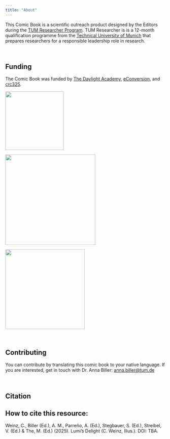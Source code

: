 ```yaml
---
title: "About"
---
```


This Comic Book is a scientific outreach product designed by the Editors during the [TUM Researcher Program](https://www.tum.de/lebenslanges-lernen/angebote-mitarbeitende/people-development/career-design/researcher). TUM Researcher is is a 12-month qualification programme from the [Technical University of Munich](https://www.tum.de/) that prepares researchers for a responsible leadership role in research.

<br>

## Funding

The Comic Book was funded by [The Daylight Academy](https://daylight.academy/), [eConversion](https://www.e-conversion.de/de/), and [crc325](https://crc325.de/).

::: {layout-nrow="1"}
![](images/Daylight_Academy_Logo_Schwarz_gross.jpg){fig-align="left" width="184"}

![](images/e-conversion_Logo_CMYK_blau_print.jpg){fig-align="right" width="284"}

![](images/CRC-325-Logo-1.PNG){fig-align="center" width="250"}
:::

<br>

## Contributing

You can contribute by translating this comic book to your native language. If you are interested, get in touch with Dr. Anna Biller: [anna.biller\@tum.de](anna.biller@tum.de)

<br>

## Citation

::: callout-tip
## How to cite this resource:

Weinz, C., Biller (Ed.), A. M., Parreño, A. (Ed.), Stegbauer, S. (Ed.), Streibel, V. (Ed.) & The, M. (Ed.) (2025). Lumi's Delight (C. Weinz, Illus.). DOI: TBA.
:::
